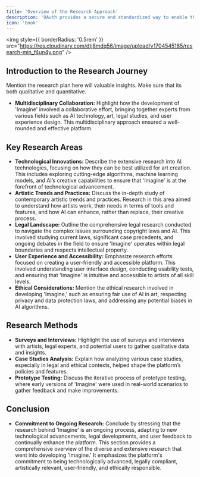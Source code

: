 ```yaml
---
title: 'Overview of the Research Approach'
description: 'OAuth provides a secure and standardized way to enable third-party applications and services to access Radius on behalf of users.'
icon: 'book'
---
```


<img
  style={{ borderRadius: '0.5rem' }}
  src="https://res.cloudinary.com/dtj8mdq56/image/upload/v1704545185/research-min_f4un4y.png"
/>

## Introduction to the Research Journey

<Tip>

Mention the research plan here will valuable insights. Make sure that its both qualitative and quantitative.

</Tip>

- **Multidisciplinary Collaboration:** Highlight how the development of 'Imagine' involved a collaborative effort, bringing together experts from various fields such as AI technology, art, legal studies, and user experience design. This multidisciplinary approach ensured a well-rounded and effective platform.

## Key Research Areas
- **Technological Innovations:** Describe the extensive research into AI technologies, focusing on how they can be best utilized for art creation. This includes exploring cutting-edge algorithms, machine learning models, and AI’s creative capabilities to ensure that 'Imagine' is at the forefront of technological advancement.
- **Artistic Trends and Practices:** Discuss the in-depth study of contemporary artistic trends and practices. Research in this area aimed to understand how artists work, their needs in terms of tools and features, and how AI can enhance, rather than replace, their creative process.
- **Legal Landscape:** Outline the comprehensive legal research conducted to navigate the complex issues surrounding copyright laws and AI. This involved studying current laws, significant case precedents, and ongoing debates in the field to ensure 'Imagine' operates within legal boundaries and respects intellectual property.
- **User Experience and Accessibility:** Emphasize research efforts focused on creating a user-friendly and accessible platform. This involved understanding user interface design, conducting usability tests, and ensuring that 'Imagine' is intuitive and accessible to artists of all skill levels.
- **Ethical Considerations:** Mention the ethical research involved in developing 'Imagine,' such as ensuring fair use of AI in art, respecting privacy and data protection laws, and addressing any potential biases in AI algorithms.

## Research Methods
- **Surveys and Interviews:** Highlight the use of surveys and interviews with artists, legal experts, and potential users to gather qualitative data and insights.
- **Case Studies Analysis:** Explain how analyzing various case studies, especially in legal and ethical contexts, helped shape the platform’s policies and features.
- **Prototype Testing:** Discuss the iterative process of prototype testing, where early versions of 'Imagine' were used in real-world scenarios to gather feedback and make improvements.

## Conclusion

- **Commitment to Ongoing Research:** Conclude by stressing that the research behind 'Imagine' is an ongoing process, adapting to new technological advancements, legal developments, and user feedback to continually enhance the platform.
This section provides a comprehensive overview of the diverse and extensive research that went into developing 'Imagine.' It emphasizes the platform's commitment to being technologically advanced, legally compliant, artistically relevant, user-friendly, and ethically responsible.
